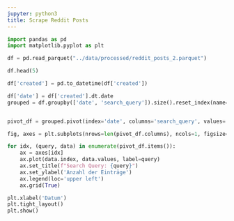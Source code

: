 ```yaml
---
jupyter: python3
title: Scrape Reddit Posts
---
```



```python
import pandas as pd
import matplotlib.pyplot as plt
```

```python
df = pd.read_parquet("../data/processed/reddit_posts_2.parquet")
```
```python
df.head(5)
```
```python

df['created'] = pd.to_datetime(df['created'])

df['date'] = df['created'].dt.date
grouped = df.groupby(['date', 'search_query']).size().reset_index(name='count')


pivot_df = grouped.pivot(index='date', columns='search_query', values='count').fillna(0)
```
```python

fig, axes = plt.subplots(nrows=len(pivot_df.columns), ncols=1, figsize=(10, len(pivot_df.columns) * 3), sharex=True)

for idx, (query, data) in enumerate(pivot_df.items()):
    ax = axes[idx]
    ax.plot(data.index, data.values, label=query)
    ax.set_title(f"Search Query: {query}")
    ax.set_ylabel('Anzahl der Einträge')
    ax.legend(loc='upper left')
    ax.grid(True)

plt.xlabel('Datum')
plt.tight_layout()
plt.show()
```
